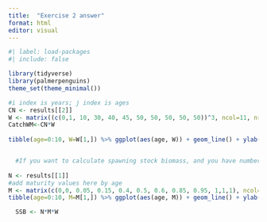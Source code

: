 ```yaml
---
title:  "Exercise 2 answer"
format: html
editor: visual
---
```


```r
#| label: load-packages
#| include: false

library(tidyverse)
library(palmerpenguins)
theme_set(theme_minimal())
```

```r
#i index is years; j index is ages
CN <- results[[2]]
W <- matrix((c(0,1, 10, 30, 40, 45, 50, 50, 50, 50, 50))^3, ncol=11, nrow=YY, byrow = T)
CatchWM<-CN*W
  
tibble(age=0:10, W=W[1,]) %>% ggplot(aes(age, W)) + geom_line() + ylab('Weight (kg)')


  #If you want to calculate spawning stock biomass, and you have numbers at age and weight at age, what is the third piece of information needed to calculate it? Can you write the equations here?
  
N <- results[[1]]
#add maturity values here by age
M <- matrix(c(0,0, 0.05, 0.15, 0.4, 0.5, 0.6, 0.85, 0.95, 1,1,1), ncol=11, nrow=YY, byrow = T)
tibble(age=0:10, M=M[1,]) %>% ggplot(aes(age, M)) + geom_line() + ylab('Probability mature')

  SSB <- N*M*W

```
